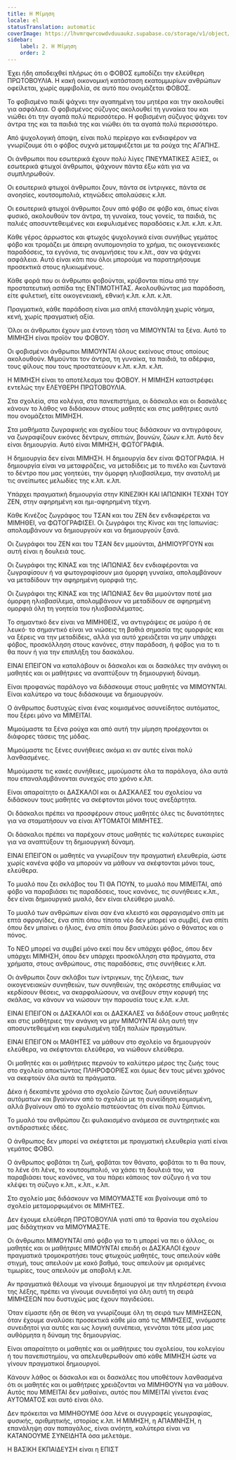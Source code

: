 ```yaml
---
title: Η Μίμηση
locale: el
statusTranslation: automatic
coverImage: https://lhvmrqwrcowdvduuaukz.supabase.co/storage/v1/object/public/strapi-uploads/small_cover-educacion-fundamental.webp-2d51a7828a2b1309555be27f7e2a61a0.webp
sidebar:
    label: 2. Η Μίμηση
    order: 2
---
```

Έχει ήδη αποδειχθεί πλήρως ότι ο ΦΟΒΟΣ εμποδίζει την ελεύθερη ΠΡΩΤΟΒΟΥΛΙΑ. Η κακή οικονομική κατάσταση εκατομμυρίων ανθρώπων οφείλεται, χωρίς αμφιβολία, σε αυτό που ονομάζεται ΦΟΒΟΣ.

Το φοβισμένο παιδί ψάχνει την αγαπημένη του μητέρα και την ακολουθεί για ασφάλεια. Ο φοβισμένος σύζυγος ακολουθεί τη γυναίκα του και νιώθει ότι την αγαπά πολύ περισσότερο. Η φοβισμένη σύζυγος ψάχνει τον άντρα της και τα παιδιά της και νιώθει ότι τα αγαπά πολύ περισσότερο.

Από ψυχολογική άποψη, είναι πολύ περίεργο και ενδιαφέρον να γνωρίζουμε ότι ο φόβος συχνά μεταμφιέζεται με τα ρούχα της ΑΓΑΠΗΣ.

Οι άνθρωποι που εσωτερικά έχουν πολύ λίγες ΠΝΕΥΜΑΤΙΚΕΣ ΑΞΙΕΣ, οι εσωτερικά φτωχοί άνθρωποι, ψάχνουν πάντα έξω κάτι για να συμπληρωθούν.

Οι εσωτερικά φτωχοί άνθρωποι ζουν, πάντα σε ίντριγκες, πάντα σε ανοησίες, κουτσομπολιά, κτηνώδεις απολαύσεις κ.λπ.

Οι εσωτερικά φτωχοί άνθρωποι ζουν από φόβο σε φόβο και, όπως είναι φυσικό, ακολουθούν τον άντρα, τη γυναίκα, τους γονείς, τα παιδιά, τις παλιές αποσυντεθειμένες και εκφυλισμένες παραδόσεις κ.λπ. κ.λπ. κ.λπ.

Κάθε γέρος άρρωστος και φτωχός ψυχολογικά είναι συνήθως γεμάτος φόβο και τρομάζει με άπειρη ανυπομονησία το χρήμα, τις οικογενειακές παραδόσεις, τα εγγόνια, τις αναμνήσεις του κ.λπ., σαν να ψάχνει ασφάλεια. Αυτό είναι κάτι που όλοι μπορούμε να παρατηρήσουμε προσεκτικά στους ηλικιωμένους.

Κάθε φορά που οι άνθρωποι φοβούνται, κρύβονται πίσω από την προστατευτική ασπίδα της ΕΝΤΙΜΟΤΗΤΑΣ. Ακολουθώντας μια παράδοση, είτε φυλετική, είτε οικογενειακή, εθνική κ.λπ. κ.λπ. κ.λπ.

Πραγματικά, κάθε παράδοση είναι μια απλή επανάληψη χωρίς νόημα, κενή, χωρίς πραγματική αξία.

Όλοι οι άνθρωποι έχουν μια έντονη τάση να ΜΙΜΟΥΝΤΑΙ τα ξένα. Αυτό το ΜΙΜΗΣΗ είναι προϊόν του ΦΟΒΟΥ.

Οι φοβισμένοι άνθρωποι ΜΙΜΟΥΝΤΑΙ όλους εκείνους στους οποίους ακολουθούν. Μιμούνται τον άντρα, τη γυναίκα, τα παιδιά, τα αδέρφια, τους φίλους που τους προστατεύουν κ.λπ. κ.λπ. κ.λπ.

Η ΜΙΜΗΣΗ είναι το αποτέλεσμα του ΦΟΒΟΥ. Η ΜΙΜΗΣΗ καταστρέφει εντελώς την ΕΛΕΥΘΕΡΗ ΠΡΩΤΟΒΟΥΛΙΑ.

Στα σχολεία, στα κολέγια, στα πανεπιστήμια, οι δάσκαλοι και οι δασκάλες κάνουν το λάθος να διδάσκουν στους μαθητές και στις μαθήτριες αυτό που ονομάζεται ΜΙΜΗΣΗ.

Στα μαθήματα ζωγραφικής και σχεδίου τους διδάσκουν να αντιγράφουν, να ζωγραφίζουν εικόνες δέντρων, σπιτιών, βουνών, ζώων κ.λπ. Αυτό δεν είναι δημιουργία. Αυτό είναι ΜΙΜΗΣΗ, ΦΩΤΟΓΡΑΦΙΑ.

Η δημιουργία δεν είναι ΜΙΜΗΣΗ. Η δημιουργία δεν είναι ΦΩΤΟΓΡΑΦΙΑ. Η δημιουργία είναι να μεταφράζεις, να μεταδίδεις με το πινέλο και ζωντανά το δέντρο που μας γοητεύει, την όμορφη ηλιοβασίλεμα, την ανατολή με τις ανείπωτες μελωδίες της κ.λπ. κ.λπ.

Υπάρχει πραγματική δημιουργία στην ΚΙΝΕΖΙΚΗ ΚΑΙ ΙΑΠΩΝΙΚΗ ΤΕΧΝΗ ΤΟΥ ΖΕΝ, στην αφηρημένη και ημι-αφηρημένη τέχνη.

Κάθε Κινέζος ζωγράφος του ΤΣΑΝ και του ΖΕΝ δεν ενδιαφέρεται να ΜΙΜΗΘΕΙ, να ΦΩΤΟΓΡΑΦΙΣΕΙ. Οι ζωγράφοι της Κίνας και της Ιαπωνίας: απολαμβάνουν να δημιουργούν και να δημιουργούν ξανά.

Οι ζωγράφοι του ΖΕΝ και του ΤΣΑΝ δεν μιμούνται, ΔΗΜΙΟΥΡΓΟΥΝ και αυτή είναι η δουλειά τους.

Οι ζωγράφοι της ΚΙΝΑΣ και της ΙΑΠΩΝΙΑΣ δεν ενδιαφέρονται να ζωγραφίσουν ή να φωτογραφίσουν μια όμορφη γυναίκα, απολαμβάνουν να μεταδίδουν την αφηρημένη ομορφιά της.

Οι ζωγράφοι της ΚΙΝΑΣ και της ΙΑΠΩΝΙΑΣ δεν θα μιμούνταν ποτέ μια όμορφη ηλιοβασίλεμα, απολαμβάνουν να μεταδίδουν σε αφηρημένη ομορφιά όλη τη γοητεία του ηλιοβασιλέματος.

Το σημαντικό δεν είναι να ΜΙΜΗΘΕΙΣ, να αντιγράψεις σε μαύρο ή σε λευκό· το σημαντικό είναι να νιώσεις τη βαθιά σημασία της ομορφιάς και να ξέρεις να την μεταδίδεις, αλλά για αυτό χρειάζεται να μην υπάρχει φόβος, προσκόλληση στους κανόνες, στην παράδοση, ή φόβος για το τι θα πουν ή για την επιπλήξη του δασκάλου.

ΕΙΝΑΙ ΕΠΕΙΓΟΝ να καταλάβουν οι δάσκαλοι και οι δασκάλες την ανάγκη οι μαθητές και οι μαθήτριες να αναπτύξουν τη δημιουργική δύναμη.

Είναι προφανώς παράλογο να διδάσκουμε στους μαθητές να ΜΙΜΟΥΝΤΑΙ. Είναι καλύτερο να τους διδάσκουμε να δημιουργούν.

Ο άνθρωπος δυστυχώς είναι ένας κοιμισμένος ασυνείδητος αυτόματος, που ξέρει μόνο να ΜΙΜΕΙΤΑΙ.

Μιμούμαστε τα ξένα ρούχα και από αυτή την μίμηση προέρχονται οι διάφορες τάσεις της μόδας.

Μιμούμαστε τις ξένες συνήθειες ακόμα κι αν αυτές είναι πολύ λανθασμένες.

Μιμούμαστε τις κακές συνήθειες, μιμούμαστε όλα τα παράλογα, όλα αυτά που επαναλαμβάνονται συνεχώς στο χρόνο κ.λπ.

Είναι απαραίτητο οι ΔΑΣΚΑΛΟΙ και οι ΔΑΣΚΑΛΕΣ του σχολείου να διδάσκουν τους μαθητές να σκέφτονται μόνοι τους ανεξάρτητα.

Οι δάσκαλοι πρέπει να προσφέρουν στους μαθητές όλες τις δυνατότητες για να σταματήσουν να είναι ΑΥΤΟΜΑΤΟΙ ΜΙΜΗΤΕΣ.

Οι δάσκαλοι πρέπει να παρέχουν στους μαθητές τις καλύτερες ευκαιρίες για να αναπτύξουν τη δημιουργική δύναμη.

ΕΙΝΑΙ ΕΠΕΙΓΟΝ οι μαθητές να γνωρίζουν την πραγματική ελευθερία, ώστε χωρίς κανένα φόβο να μπορούν να μάθουν να σκέφτονται μόνοι τους, ελεύθερα.

Το μυαλό που ζει σκλάβος του ΤΙ ΘΑ ΠΟΥΝ, το μυαλό που ΜΙΜΕΙΤΑΙ, από φόβο να παραβιάσει τις παραδόσεις, τους κανόνες, τις συνήθειες κ.λπ., δεν είναι δημιουργικό μυαλό, δεν είναι ελεύθερο μυαλό.

Το μυαλό των ανθρώπων είναι σαν ένα κλειστό και σφραγισμένο σπίτι με επτά σφραγίδες, ένα σπίτι όπου τίποτα νέο δεν μπορεί να συμβεί, ένα σπίτι όπου δεν μπαίνει ο ήλιος, ένα σπίτι όπου βασιλεύει μόνο ο θάνατος και ο πόνος.

Το ΝΕΟ μπορεί να συμβεί μόνο εκεί που δεν υπάρχει φόβος, όπου δεν υπάρχει ΜΙΜΗΣΗ, όπου δεν υπάρχει προσκόλληση στα πράγματα, στα χρήματα, στους ανθρώπους, στις παραδόσεις, στις συνήθειες κ.λπ.

Οι άνθρωποι ζουν σκλάβοι των ίντριγκων, της ζήλειας, των οικογενειακών συνηθειών, των συνηθειών, της ακόρεστης επιθυμίας να κερδίσουν θέσεις, να σκαρφαλώσουν, να ανέβουν στην κορυφή της σκάλας, να κάνουν να νιώσουν την παρουσία τους κ.λπ. κ.λπ.

ΕΙΝΑΙ ΕΠΕΙΓΟΝ οι ΔΑΣΚΑΛΟΙ και οι ΔΑΣΚΑΛΕΣ να διδάξουν στους μαθητές και στις μαθήτριες την ανάγκη να μην ΜΙΜΟΥΝΤΑΙ όλη αυτή την αποσυντεθειμένη και εκφυλισμένη τάξη παλιών πραγμάτων.

ΕΙΝΑΙ ΕΠΕΙΓΟΝ οι ΜΑΘΗΤΕΣ να μάθουν στο σχολείο να δημιουργούν ελεύθερα, να σκέφτονται ελεύθερα, να νιώθουν ελεύθερα.

Οι μαθητές και οι μαθήτριες περνούν το καλύτερο μέρος της ζωής τους στο σχολείο αποκτώντας ΠΛΗΡΟΦΟΡΙΕΣ και όμως δεν τους μένει χρόνος να σκεφτούν όλα αυτά τα πράγματα.

Δέκα ή δεκαπέντε χρόνια στο σχολείο ζώντας ζωή ασυνείδητων αυτόματων και βγαίνουν από το σχολείο με τη συνείδηση κοιμισμένη, αλλά βγαίνουν από το σχολείο πιστεύοντας ότι είναι πολύ ξύπνιοι.

Το μυαλό του ανθρώπου ζει φυλακισμένο ανάμεσα σε συντηρητικές και αντιδραστικές ιδέες.

Ο άνθρωπος δεν μπορεί να σκέφτεται με πραγματική ελευθερία γιατί είναι γεμάτος ΦΟΒΟ.

Ο άνθρωπος φοβάται τη ζωή, φοβάται τον θάνατο, φοβάται το τι θα πουν, το λένε ότι λένε, το κουτσομπολιό, να χάσει τη δουλειά του, να παραβιάσει τους κανόνες, να του πάρει κάποιος τον σύζυγο ή να του κλέψει τη σύζυγο κ.λπ., κ.λπ., κ.λπ.

Στο σχολείο μας διδάσκουν να ΜΙΜΟΥΜΑΣΤΕ και βγαίνουμε από το σχολείο μεταμορφωμένοι σε ΜΙΜΗΤΕΣ.

Δεν έχουμε ελεύθερη ΠΡΩΤΟΒΟΥΛΙΑ γιατί από τα θρανία του σχολείου μας διδάχτηκαν να ΜΙΜΟΥΜΑΣΤΕ.

Οι άνθρωποι ΜΙΜΟΥΝΤΑΙ από φόβο για το τι μπορεί να πει ο άλλος, οι μαθητές και οι μαθήτριες ΜΙΜΟΥΝΤΑΙ επειδή οι ΔΑΣΚΑΛΟΙ έχουν πραγματικά τρομοκρατήσει τους φτωχούς μαθητές, τους απειλούν κάθε στιγμή, τους απειλούν με κακό βαθμό, τους απειλούν με ορισμένες τιμωρίες, τους απειλούν με αποβολή κ.λπ.

Αν πραγματικά θέλουμε να γίνουμε δημιουργοί με την πληρέστερη έννοια της λέξης, πρέπει να γίνουμε συνειδητοί για όλη αυτή τη σειρά ΜΙΜΗΣΕΩΝ που δυστυχώς μας έχουν παγιδεύσει.

Όταν είμαστε ήδη σε θέση να γνωρίζουμε όλη τη σειρά των ΜΙΜΗΣΕΩΝ, όταν έχουμε αναλύσει προσεκτικά κάθε μία από τις ΜΙΜΗΣΕΙΣ, γινόμαστε συνειδητοί για αυτές και ως λογική συνέπεια, γεννάται τότε μέσα μας αυθόρμητα η δύναμη της δημιουργίας.

Είναι απαραίτητο οι μαθητές και οι μαθήτριες του σχολείου, του κολεγίου ή του πανεπιστημίου, να απελευθερωθούν από κάθε ΜΙΜΗΣΗ ώστε να γίνουν πραγματικοί δημιουργοί.

Κάνουν λάθος οι δάσκαλοι και οι δασκάλες που υποθέτουν λανθασμένα ότι οι μαθητές και οι μαθήτριες χρειάζονται να ΜΙΜΗΘΟΥΝ για να μάθουν. Αυτός που ΜΙΜΕΙΤΑΙ δεν μαθαίνει, αυτός που ΜΙΜΕΙΤΑΙ γίνεται ένας ΑΥΤΟΜΑΤΟΣ και αυτό είναι όλο.

Δεν πρόκειται να ΜΙΜΗΘΟΥΜΕ όσα λένε οι συγγραφείς γεωγραφίας, φυσικής, αριθμητικής, ιστορίας κ.λπ. Η ΜΙΜΗΣΗ, η ΑΠΑΜΝΗΣΗ, η επανάληψη σαν παπαγάλος, είναι ανόητη, καλύτερα είναι να ΚΑΤΑΝΟΟΥΜΕ ΣΥΝΕΙΔΗΤΑ όσα μελετάμε.

Η ΒΑΣΙΚΗ ΕΚΠΑΙΔΕΥΣΗ είναι η ΕΠΙΣΤ
